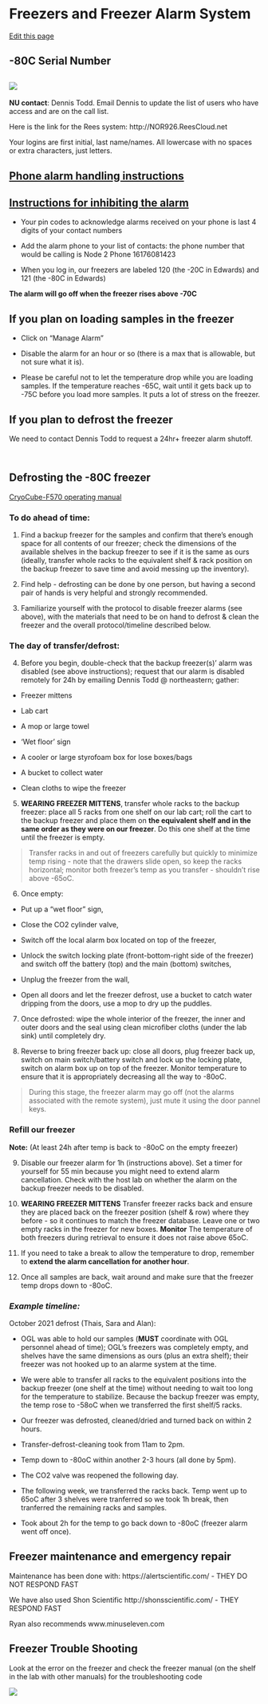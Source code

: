 # Freezers and Freezer Alarm System

[Edit this page](https://github.com/DrK-Lo/lotterhoslabprotocols/edit/main/general_freezer.qmd)

## -80C Serial Number 

![](https://github.com/DrK-Lo/lotterhoslabprotocols/tree/main/img/freezer_80serial.jpg)
------------------------------------------------------------------------

**NU contact**: Dennis Todd. Email Dennis to update the list of users who have access and are on the call list.

Here is the link for the Rees system: http://NOR926.ReesCloud.net

Your logins are first initial, last name/names. All lowercase with no spaces or extra characters, just letters.

## [**Phone alarm handling instructions**](https://github.com/DrK-Lo/lotterhoslabprotocols/blob/main/img/freezer_Phone_Alarm.pdf) {.unnumbered}

## [**Instructions for inhibiting the alarm**](https://github.com/DrK-Lo/lotterhoslabprotocols/blob/main/img/freezer_InhibitAlarm.pdf) {.unnumbered}

-   Your pin codes to acknowledge alarms received on your phone is last 4 digits of your contact numbers

-   Add the alarm phone to your list of contacts: the phone number that would be calling is Node 2 Phone 16176081423

-   When you log in, our freezers are labeled 120 (the -20C in Edwards) and 121 (the -80C in Edwards)

**The alarm will go off when the freezer rises above -70C**



## **If you plan on loading samples in the freezer** {.unnumbered}

-   Click on "Manage Alarm"

-   Disable the alarm for an hour or so (there is a max that is allowable, but not sure what it is).

-   Please be careful not to let the temperature drop while you are loading samples. If the temperature reaches -65C, wait until it gets back up to -75C before you load more samples. It puts a lot of stress on the freezer.

## **If you plan to defrost the freezer** {.unnumbered}

We need to contact Dennis Todd to request a 24hr+ freezer alarm shutoff.

![](img/freezerimage.png){alt=""}

![](img/freezerinhibit.png){alt=""}

## **Defrosting the -80C freezer** {.unnumbered}

[CryoCube-F570 operating manual](https://github.com/DrK-Lo/lotterhoslabprotocols/files/7305953/Freezers_Operating-manual_CryoCube-F570n-h-hw.pdf)

### **To do ahead of time:** {.unnumbered}

1.  Find a backup freezer for the samples and confirm that there's enough space for all contents of our freezer; check the dimensions of the available shelves in the backup freezer to see if it is the same as ours (ideally, transfer whole racks to the equivalent shelf & rack position on the backup freezer to save time and avoid messing up the inventory).

2.  Find help - defrosting can be done by one person, but having a second pair of hands is very helpful and strongly recommended.

3.  Familiarize yourself with the protocol to disable freezer alarms (see above), with the materials that need to be on hand to defrost & clean the freezer and the overall protocol/timeline described below.

### **The day of transfer/defrost:** {.unnumbered}

4.  Before you begin, double-check that the backup freezer(s)' alarm was disabled (see above instructions); request that our alarm is disabled remotely for 24h by emailing Dennis Todd \@ northeastern; gather:

-   Freezer mittens

-   Lab cart

-   A mop or large towel

-   'Wet floor' sign

-   A cooler or large styrofoam box for lose boxes/bags

-   A bucket to collect water

-   Clean cloths to wipe the freezer

5.  **WEARING FREEZER MITTENS**, transfer whole racks to the backup freezer: place all 5 racks from one shelf on our lab cart; roll the cart to the backup freezer and place them on **the equivalent shelf and in the same order as they were on our freezer**. Do this one shelf at the time until the freezer is empty.

> Transfer racks in and out of freezers carefully but quickly to minimize temp rising - note that the drawers slide open, so keep the racks horizontal; monitor both freezer's temp as you transfer - shouldn't rise above -65oC.

6.  Once empty:

-   Put up a "wet floor" sign,

-   Close the CO2 cylinder valve,

-   Switch off the local alarm box located on top of the freezer,

-   Unlock the switch locking plate (front-bottom-right side of the freezer) and switch off the battery (top) and the main (bottom) switches,

-   Unplug the freezer from the wall,

-   Open all doors and let the freezer defrost, use a bucket to catch water dripping from the doors, use a mop to dry up the puddles.

7.  Once defrosted: wipe the whole interior of the freezer, the inner and outer doors and the seal using clean microfiber cloths (under the lab sink) until completely dry.

8.  Reverse to bring freezer back up: close all doors, plug freezer back up, switch on main switch/battery switch and lock up the locking plate, switch on alarm box up on top of the freezer. Monitor temperature to ensure that it is appropriately decreasing all the way to -80oC.

> During this stage, the freezer alarm may go off (not the alarms associated with the remote system), just mute it using the door pannel keys.

### **Refill our freezer** {.unnumbered}
**Note:** (At least 24h after temp is back to -80oC on the empty freezer)

9.  Disable our freezer alarm for 1h (instructions above). Set a timer for yourself for 55 min because you might need to extend alarm cancellation. Check with the host lab on whether the alarm on the backup freezer needs to be disabled.

10.  **WEARING FREEZER MITTENS** Transfer freezer racks back and ensure they are placed back on the freezer position (shelf & row) where they before - so it continues to match the freezer database. Leave one or two empty racks in the freezer for new boxes. **Monitor** The temperature of both freezers during retrieval to ensure it does not raise above 65oC.

11.  If you need to take a break to allow the temperature to drop, remember to **extend the alarm cancellation for another hour**.

12.  Once all samples are back, wait around and make sure that the freezer temp drops down to -80oC.

### ***Example timeline:*** {.unnumbered}

October 2021 defrost (Thais, Sara and Alan):

-   OGL was able to hold our samples (**MUST** coordinate with OGL personnel ahead of time); OGL's freezers was completely empty, and shelves have the same dimensions as ours (plus an extra shelf); their freezer was not hooked up to an alarme system at the time.

-   We were able to transfer all racks to the equivalent positions into the backup freezer (one shelf at the time) without needing to wait too long for the temperature to stabilize. Because the backup freezer was empty, the temp rose to -58oC when we transferred the first shelf/5 racks.

-   Our freezer was defrosted, cleaned/dried and turned back on within 2 hours.

-   Transfer-defrost-cleaning took from 11am to 2pm.

-   Temp down to -80oC within another 2-3 hours (all done by 5pm).

-   The CO2 valve was reopened the following day.

-   The following week, we transferred the racks back. Temp went up to 65oC after 3 shelves were tranferred so we took 1h break, then tranferred the remaining racks and samples.

-   Took about 2h for the temp to go back down to -80oC (freezer alarm went off once).

## **Freezer maintenance and emergency repair** {.unnumbered}

Maintenance has been done with: https://alertscientific.com/ - THEY DO NOT RESPOND FAST

We have also used Shon Scientific http://shonsscientific.com/ - THEY RESPOND FAST

Ryan also recommends www.minuseleven.com



## Freezer Trouble Shooting

Look at the error on the freezer and check the freezer manual (on the shelf in the lab with other manuals) for the troubleshooting code

![](https://github.com/DrK-Lo/lotterhoslabprotocols/blob/main/img/freezer_error.jpg) 

